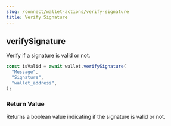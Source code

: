 ```yaml
---
slug: /connect/wallet-actions/verify-signature
title: Verify Signature
---
```



<Tabs>
  <TabItem value="typescript" label="TypeScript">
  <div>

<h2>verifySignature</h2>

Verify if a signature is valid or not.

```ts
const isValid = await wallet.verifySignature(
  "Message",
  "Signature",
  "wallet_address",
);
```

### Return Value

Returns a boolean value indicating if the signature is valid or not.

</div>
  </TabItem>
</Tabs>
